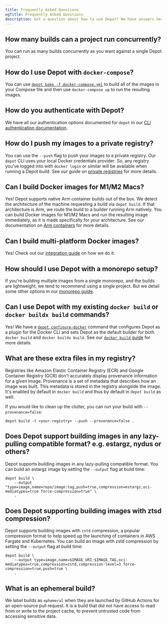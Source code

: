 ```yaml
---
title: Frequently Asked Questions
ogTitle: Frequently Asked Questions
description: Got a question about how to use Depot? We have answers here.
---
```


## How many builds can a project run concurrently?

You can run as many builds concurrently as you want against a single Depot project.

## How do I use Depot with `docker-compose`?

You can use [`depot bake -f docker-compose.yml`](/docs/cli/reference#depot-bake) to build all of the images in your Compose file and then use `docker-compose up` to run the resulting images.

## How do you authenticate with Depot?

We have all our authentication options documented for `depot` in our [CLI authentication documentation](/docs/cli/authentication).

## How do I push my images to a private registry?

You can use the `--push` flag to push your images to a private registry. Our `depot` CLI uses your local Docker credentials provider. So, any registry you've logged into with `docker login` or similar will be available when running a Depot build. See our guide on [private registries](/docs/guides/private-registries) for more details.

## Can I build Docker images for M1/M2 Macs?

Yes! Depot supports native Arm container builds out of the box. We detect the architecture of the machine requesting a build via `depot build`. If that architecture is Arm, we route the build to a builder running Arm natively. You can build Docker images for M1/M2 Macs and run the resulting image immediately, as it is made specifically for your architecture. See our documentation on [Arm containers](/docs/guides/arm-containers) for more details.

## Can I build multi-platform Docker images?

Yes! Check out our [integration guide](/docs/guides/arm-containers#what-about-multi-architecture-containers) on how we do it.

## How should I use Depot with a monorepo setup?

If you're building multiple images from a single monorepo, and the builds are lightweight, we tend to recommend using a single project. But we detail some other options in our [monorepo guide](/blog/how-to-use-depot-in-monorepos).

## Can I use Depot with my existing `docker build` or `docker buildx build` commands?

Yes! We have a [`depot configure-docker`](/docs/cli/reference#depot-configure-docker) command that configures Depot as a plugin for the Docker CLI and sets Depot as the default builder for both `docker build` and `docker buildx build`. See our [`docker build` guide](/docs/guides/docker-build) for more details.

## What are these extra files in my registry?

Registries like Amazon Elastic Container Registry (ECR) and Google Container Registry (GCR) don't accurately display provenance information for a given image. Provenance is a set of metadata that describes how an image was built. This metadata is stored in the registry alongside the image. It's enabled by default in `docker build` and thus by default in `depot build` as well.

If you would like to clean up the clutter, you can run your build with `--provenance=false`:

```shell
depot build -t <your-registry> --push --provenance=false .
```

## Does Depot support building images in any lazy-pulling compatible format? e.g. estargz, nydus or others?

Depot supports building images in any lazy-pulling compatible format. You can build an estargz image by setting the `--output` flag at build time:

```shell
depot build \
    --output "type=image,name=repo/image:tag,push=true,compression=estargz,oci-mediatypes=true force-compression=true" \
    .
```

## Does Depot supporting building images with ztsd compression?

Depot supports building images with `zstd` compression, a popular compression format to help speed up the launching of containers in AWS Fargate and Kubernetes. You can build an image with zstd compression by setting the `--output` flag at build time:

```shell
depot build \
    --output type=image,name=$IMAGE_URI:$IMAGE_TAG,oci-mediatypes=true,compression=zstd,compression-level=3 force-compression=true,push=true \
    .
```

## What is an ephemeral build?

We label builds as `ephemeral` when they are launched by GitHub Actions for an open-source pull request. It is a build that did not have access to read from or write to the project cache, to prevent untrusted code from accessing sensitive data.
